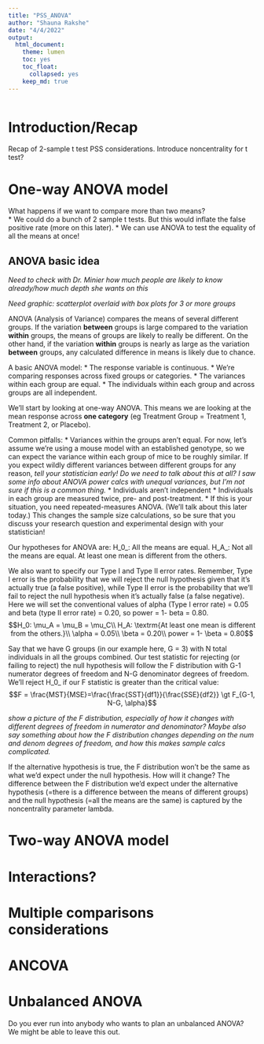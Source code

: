 ```yaml
---
title: "PSS_ANOVA"
author: "Shauna Rakshe"
date: "4/4/2022"
output: 
  html_document:
    theme: lumen
    toc: yes
    toc_float:
      collapsed: yes
    keep_md: true
---
```


```r

```

# Introduction/Recap

Recap of 2-sample t test PSS considerations.  Introduce noncentrality for t test?

# One-way ANOVA model

What happens if we want to compare more than two means?  
* We could do a bunch of 2 sample t tests. But this would inflate the false positive rate (more on this later).
* We can use ANOVA to test the equality of all the means at once!

## ANOVA basic idea

*Need to check with Dr. Minier how much people are likely to know already/how much depth she wants on this*

*Need graphic: scatterplot overlaid with box plots for 3 or more groups*

ANOVA (Analysis of Variance) compares the means of several different groups.  If the variation **between** groups is large compared to the variation **within** groups, the means of groups are likely to really be different.  On the other hand, if the variation **within** groups is nearly as large as the variation **between** groups, any calculated difference in means is likely due to chance.

A basic ANOVA model:
* The response variable is continuous.
* We're comparing responses across fixed groups or categories.
* The variances within each group are equal.
* The individuals within each group and across groups are all independent.

We'll start by looking at one-way ANOVA.  This means we are looking at the mean response across **one category** (eg Treatment Group = Treatment 1, Treatment 2, or Placebo).

Common pitfalls:
* Variances within the groups aren't equal. For now, let's assume we're using a mouse model with an established genotype, so we can expect the variance within each group of mice to be roughly similar.  If you expect wildly different variances between different groups for any reason, *tell your statistician early!* *Do we need to talk about this at all?  I saw some info about ANOVA power calcs with unequal variances, but I'm not sure if this is a common thing.*
* Individuals aren't independent
  * Individuals in each group are measured twice, pre- and post-treatment.
  * If this is your situation, you need repeated-measures ANOVA.  (We'll talk about this later today.) This changes the sample size calculations, so be sure that you discuss your research question and experimental design with your statistician!
  
Our hypotheses for ANOVA are:
H_0_: All the means are equal. 
H_A_: Not all the means are equal.  At least one mean is different from the others.

We also want to specify our Type I and Type II error rates.  Remember, Type I error is the probability that we will reject the null hypothesis given that it's actually true (a false positive), while Type II error is the probability that we'll fail to reject the null hypothesis when it's actually false (a false negative).  Here we will set the conventional values of alpha (Type I error rate) = 0.05 and beta (type II error rate) = 0.20, so power = 1- beta = 0.80.
$$H_0: \mu_A = \mu_B = \mu_C\\
H_A: \textrm{At least one mean is different from the others.}\\
\alpha = 0.05\\
\beta = 0.20\\
power = 1- \beta = 0.80$$

Say that we have G groups (in our example here, G = 3) with N total individuals in all the groups combined.  Our test statistic for rejecting (or failing to reject) the null hypothesis will follow the F distribution with G-1 numerator degrees of freedom and N-G denominator degrees of freedom.  We'll reject H_0_ if our F statistic is greater than the critical value:
$$F = \frac{MST}{MSE}=\frac{\frac{SST}{df1}}{\frac{SSE}{df2}} \gt F_{G-1, N-G, \alpha}$$

*show a picture of the F distribution, especially of how it changes with different degrees of freedom in numerator and denominator?  Maybe also say something about how the F distribution changes depending on the num and denom degrees of freedom, and how this makes sample calcs complicated.*

If the alternative hypothesis is true, the F distribution won't be the same as what we'd expect under the null hypothesis.  How will it change?  The difference between the F distribution we'd expect under the alternative hypothesis (=there is a difference between the means of different groups) and the null hypothesis (=all the means are the same) is captured by the noncentrality parameter lambda.

# Two-way ANOVA model

# Interactions?

# Multiple comparisons considerations

# ANCOVA

# Unbalanced ANOVA

Do you ever run into anybody who wants to plan an unbalanced ANOVA?  We might be able to leave this out.

